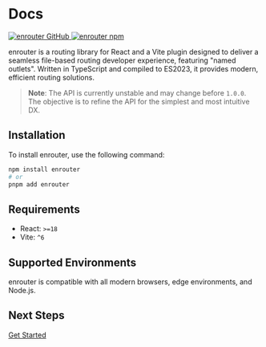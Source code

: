 # Docs

<div className="flex gap-4">
  <a href="https://github.com/eu-ge-ne/enrouter">
    <img
      className="m-0"
      alt="enrouter GitHub"
      src="https://img.shields.io/github/package-json/v/eu-ge-ne/enrouter?label=github"
    />
  </a>
  <a href="https://www.npmjs.com/package/enrouter">
    <img
      className="m-0"
      alt="enrouter npm"
      src="https://img.shields.io/npm/v/enrouter"
    />
  </a>
</div>

enrouter is a routing library for React and a Vite plugin designed to
deliver a seamless file-based routing developer experience, featuring
"named outlets".
Written in TypeScript and compiled to ES2023, it provides modern, efficient
routing solutions.

> **Note**: The API is currently unstable and may change before `1.0.0`.
> The objective is to refine the API for the simplest and most intuitive DX.

## Installation

To install enrouter, use the following command:

```bash
npm install enrouter
# or
pnpm add enrouter
```

## Requirements

- React: `>=18`
- Vite: `^6`

## Supported Environments

enrouter is compatible with all modern browsers, edge environments, and Node.js.

## Next Steps

[Get Started](/docs/start)
